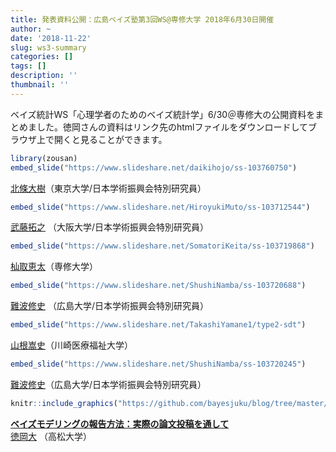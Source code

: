 ```yaml
---
title: 発表資料公開：広島ベイズ塾第3回WS@専修大学 2018年6月30日開催
author: ~
date: '2018-11-22'
slug: ws3-summary
categories: []
tags: []
description: ''
thumbnail: ''
---
```


ベイズ統計WS「心理学者のためのベイズ統計学」6/30＠専修大の公開資料をまとめました。徳岡さんの資料はリンク先のhtmlファイルをダウンロードしてブラウザ上で開くと見ることができます。


```r
library(zousan)
embed_slide("https://www.slideshare.net/daikihojo/ss-103760750")
```
  
 [北條大樹](https://dastatis.github.io/index.html)（東京大学/日本学術振興会特別研究員）  
 
 
```r
embed_slide("https://www.slideshare.net/HiroyukiMuto/ss-103712544")
```
  
[武藤拓之](http://mutopsy.net/) （大阪大学/日本学術振興会特別研究員）  
  
  

```r
embed_slide("https://www.slideshare.net/SomatoriKeita/ss-103719868")
```
  
[杣取恵太](https://ksomatori.github.io/homepage/index.html)（専修大学） 

```r
embed_slide("https://www.slideshare.net/ShushiNamba/ss-103720688")
```

[難波修史](https://sites.google.com/site/hiroshimashushi/home)  （広島大学/日本学術振興会特別研究員）  

```r
embed_slide("https://www.slideshare.net/TakashiYamane1/type2-sdt")
```

[山根嵩史](https://w.kawasaki-m.ac.jp/data/4835/teacherDtl/)（川崎医療福祉大学）  


```r
embed_slide("https://www.slideshare.net/ShushiNamba/ss-103720245")
```


[難波修史](https://sites.google.com/site/hiroshimashushi/home)（広島大学/日本学術振興会特別研究員）

```r
knitr::include_graphics("https://github.com/bayesjuku/blog/tree/master/content/post/masaR.png")
```

<b>[ベイズモデリングの報告方法：実際の論文投稿を通して](https://osf.io/7cq2d)</b>  
[徳岡大](http://mtokuoka.net/%E3%81%A8%E3%81%A3%E3%81%B7%E3%81%BA%E3%83%BC%E3%81%98/achievement/) （高松大学）